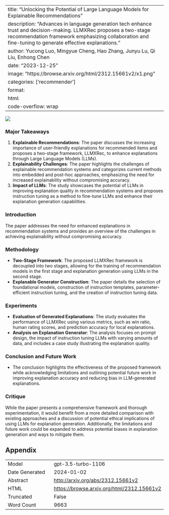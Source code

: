 
---
title: "Unlocking the Potential of Large Language Models for Explainable Recommendations"
description: "Advances in language generation tech enhance trust and decision-making. LLMXRec proposes a two-stage recommendation framework emphasizing collaboration and fine-tuning to generate effective explanations."
author: Yucong Luo, Mingyue Cheng, Hao Zhang, Junyu Lu, Qi Liu, Enhong Chen
date: "2023-12-25"
image: "https://browse.arxiv.org/html/2312.15661v2/x1.png"
categories: ['recommender']
format:
  html:
    code-overflow: wrap
---

![](https://browse.arxiv.org/html/2312.15661v2/x1.png)

### Major Takeaways
1. **Explainable Recommendations**: The paper discusses the increasing importance of user-friendly explanations for recommended items and proposes a two-stage framework, LLMXRec, to enhance explanations through Large Language Models (LLMs).
2. **Explainability Challenges**: The paper highlights the challenges of explainable recommendation systems and categorizes current methods into embedded and post-hoc approaches, emphasizing the need for increased explainability without compromising accuracy.
3. **Impact of LLMs**: The study showcases the potential of LLMs in improving explanation quality in recommendation systems and proposes instruction tuning as a method to fine-tune LLMs and enhance their explanation generation capabilities.

### Introduction
The paper addresses the need for enhanced explanations in recommendation systems and provides an overview of the challenges in achieving explainability without compromising accuracy.

### Methodology
- **Two-Stage Framework**: The proposed LLMXRec framework is decoupled into two stages, allowing for the training of recommendation models in the first stage and explanation generation using LLMs in the second stage.
- **Explanable Generator Construction**: The paper details the selection of foundational models, construction of instruction templates, parameter-efficient instruction tuning, and the creation of instruction tuning data.

### Experiments
- **Evaluation of Generated Explanations**: The study evaluates the performance of LLMXRec using various metrics, such as win ratio, human rating scores, and prediction accuracy for local explanations.
- **Analysis on Explanation Generator**: The analysis focuses on prompt design, the impact of instruction tuning LLMs with varying amounts of data, and includes a case study illustrating the explanation quality.

### Conclusion and Future Work
- The conclusion highlights the effectiveness of the proposed framework while acknowledging limitations and outlining potential future work in improving explanation accuracy and reducing bias in LLM-generated explanations.

### Critique
While the paper presents a comprehensive framework and thorough experimentation, it would benefit from a more detailed comparison with existing approaches and a discussion of potential ethical implications of using LLMs for explanation generation. Additionally, the limitations and future work could be expanded to address potential biases in explanation generation and ways to mitigate them.

## Appendix

|          |          |
|----------|----------|
| Model     | gpt-3.5-turbo-1106       |
| Date Generated     | 2024-01-02       |
| Abstract | [http://arxiv.org/abs/2312.15661v2](http://arxiv.org/abs/2312.15661v2)        |
| HTML     | [https://browse.arxiv.org/html/2312.15661v2](https://browse.arxiv.org/html/2312.15661v2)       |
| Truncated       | False       |
| Word Count       | 9663       |